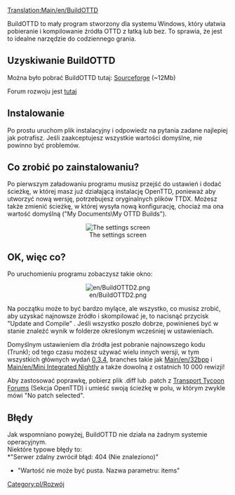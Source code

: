[[Translation:Main/en/BuildOTTD]]
{{en/-}}
<!--{{warning|'''BuildOTTD is having trouble on vista. If you have vista do not use BuildOTTD.'''<br>
}}-->{{uwaga/Pl|'''BuildOTTD ma problem z perspektywą. Jeśli masz vista, nie używaj BuildOTTD.'''<br>
}}

BuildOTTD to mały program stworzony dla systemu Windows, który ułatwia pobieranie i kompilowanie źródła OTTD z łatką lub bez.
To sprawia, że ​​jest to idealne narzędzie do codziennego grania.

== Uzyskiwanie BuildOTTD ==
Można było pobrać BuildOTTD tutaj: [https://sourceforge.net/projects/bottd/ Sourceforge] (~12Mb)

Forum rozwoju jest [http://www.tt-forums.net/viewtopic.php?f=33&t=31823 tutaj]

== Instalowanie ==
Po prostu uruchom plik instalacyjny i odpowiedz na pytania zadane najlepiej jak potrafisz.
Jeśli zaakceptujesz wszystkie wartości domyślne, nie powinno być problemów.
<!--{{warning|'''Always install to a path with no spaces in it.'''<br>
This is a limitation in the underlying tools used by BuildOTTD.}}-->{{uwaga/Pl|'''Zawsze instaluj na ścieżce bez spacji.'''<br>
Jest to ograniczenie w podstawowych narzędziach używanych przez BuildOTTD.}}

== Co zrobić po zainstalowaniu? ==

Po pierwszym załadowaniu programu musisz przejść do ustawień i dodać ścieżkę, w której masz już działającą instalację OpenTTD, ponieważ aby utworzyć nową wersję, potrzebujesz oryginalnych plików TTDX. Możesz także zmienić ścieżkę, w której wysyła nową konfigurację, chociaż ma ona wartość domyślną ("My Documents\My OTTD Builds").
<center>[[File:en/BuildOTTD settings1.png|The settings screen]]</center>

== OK, więc co? ==
Po uruchomieniu programu zobaczysz takie okno:
<center>[[File:en/BuildOTTD2.png]]</center>
Na początku może to być bardzo mylące, ale wszystko, co musisz zrobić, aby uzyskać najnowsze źródło i skompilować je, to nacisnąć przycisk "Update and Compile" . Jeśli wszystko poszło dobrze, powinieneś być w stanie znaleźć wynik w folderze określonym wcześniej w ustawieniach.

Domyślnym ustawieniem dla źródła jest pobranie najnowszego kodu (Trunk); od tego czasu możesz używać wielu innych wersji, w tym wszystkich głównych wydań [[Main/en/OpenTTD 0.3.4|0.3.4]], branches takie jak [[Main/en/32bpp]] i [[Main/en/Mini Integrated Nightly]] a także dowolną z ostatnich 10 000 rewizji!

Aby zastosować poprawkę, pobierz plik .diff lub .patch z [http://www.tt-forums.net/index.php?c=20 Transport Tycoon Forums] (Sekcja OpenTTD) i umieść swoją ścieżkę w polu, w którym zwykle mówi "No patch selected".

== Błędy ==
Jak wspomniano powyżej, BuildOTTD nie działa na żadnym systemie operacyjnym.<br>
Niektóre typowe błędy to:<br>
*"Serwer zdalny zwrócił błąd: 404 (Nie znaleziono)"
*"Wartość nie może być pusta. Nazwa parametru: items"


<!--[[Category:en/Development]]-->[[Category:pl/Rozwój]]